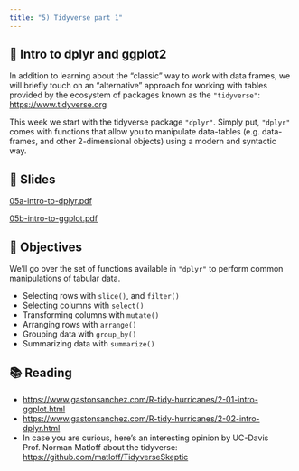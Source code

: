 ```yaml
---
title: "5) Tidyverse part 1"
---
```



## 📖 Intro to dplyr and ggplot2

In addition to learning about the "classic" way to work with data frames, we will 
briefly touch on an "alternative" approach for working with tables provided by 
the ecosystem of packages known as the `"tidyverse"`: <https://www.tidyverse.org>

This week we start with the tidyverse package `"dplyr"`. Simply put, `"dplyr"` 
comes with functions that allow you to manipulate data-tables (e.g. data-frames, 
and other 2-dimensional objects) using a modern and syntactic way.



## 📰 Slides

[05a-intro-to-dplyr.pdf](slides/05a-intro-to-dplyr.pdf)

[05b-intro-to-ggplot.pdf](slides/05b-intro-to-ggplot.pdf)



## 🎯 Objectives

We'll go over the set of functions available in `"dplyr"` to perform common manipulations of tabular data.

- Selecting rows with `slice()`, and `filter()`
- Selecting columns with `select()`
- Transforming columns with `mutate()`
- Arranging rows with `arrange()`
- Grouping data with `group_by()`
- Summarizing data with `summarize()`  



## 📚 Reading

- <a href="https://www.gastonsanchez.com/R-tidy-hurricanes/2-01-intro-ggplot.html" target="_blank">https://www.gastonsanchez.com/R-tidy-hurricanes/2-01-intro-ggplot.html</a>
- <a href="https://www.gastonsanchez.com/R-tidy-hurricanes/2-02-intro-dplyr.html" target="_blank">https://www.gastonsanchez.com/R-tidy-hurricanes/2-02-intro-dplyr.html</a>
- In case you are curious, here's an interesting opinion by UC-Davis Prof. Norman Matloff about the tidyverse: 
<a href="https://github.com/matloff/TidyverseSkeptic" target="_blank">https://github.com/matloff/TidyverseSkeptic</a>


